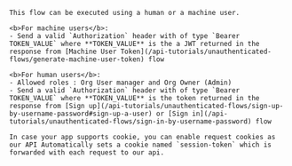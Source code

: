 <Warning>

    This flow can be executed using a human or a machine user.

    <b>For machine users</b>:
    - Send a valid `Authorization` header with of type `Bearer TOKEN_VALUE` where **TOKEN_VALUE** is the a JWT returned in the response from [Machine User Token](/api-tutorials/unauthenticated-flows/generate-machine-user-token) flow

    <b>For human users</b>:
    - Allowed roles : Org User manager and Org Owner (Admin)
    - Send a valid `Authorization` header with of type `Bearer TOKEN_VALUE` where **TOKEN_VALUE** is the token returned in the response from [Sign up](/api-tutorials/unauthenticated-flows/sign-up-by-username-password#sign-up-a-user) or [Sign in](/api-tutorials/unauthenticated-flows/sign-in-by-username-password) flow

    In case your app supports cookie, you can enable request cookies as our API Automatically sets a cookie named `session-token` which is forwarded with each request to our api.
</Warning>
